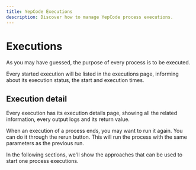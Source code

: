 ```yaml
---
title: YepCode Executions
description: Discover how to manage YepCode process executions.
---
```



# Executions

As you may have guessed, the purpose of every process is to be executed.

Every started execution will be listed in the executions page, informing about its execution status, the start and execution times.

<Screenshot src="executions-list.png" />

## Execution detail

Every execution has its execution details page, showing all the related information, every output logs and its return value.

<Screenshot src="executions-detail.png" />

When an execution of a process ends, you may want to run it again. You can do it through the rerun button. This will run the process with the same parameters as the previous run.

<Screenshot src="executions-detail-rerun.png" />

In the following sections, we'll show the approaches that can be used to start one process executions.
